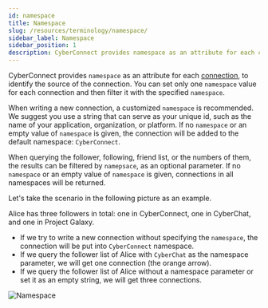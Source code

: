 ```yaml
---
id: namespace
title: Namespace
slug: /resources/terminology/namespace/
sidebar_label: Namespace
sidebar_position: 1
description: CyberConnect provides namespace as an attribute for each connection, to identify the source of the connection.
---
```


CyberConnect provides `namespace` as an attribute for each [connection](/concepts/connection/), to identify the source of the connection. You can set only one `namespace` value for each connection and then filter it with the specified `namespace`.   

When writing a new connection, a customized `namespace` is recommended. We suggest you use a string that can serve as your unique id, such as the name of your application, organization, or platform. If no `namespace` or an empty value of `namespace` is given, the connection will be added to the default namespace: `CyberConnect`.

When querying the follower, following, friend list, or the numbers of them, the results can be filtered by `namepsace`, as an optional parameter. If no `namespace` or an empty value of `namespace` is given, connections in all namespaces will be returned. 

Let's take the scenario in the following picture as an example.

Alice has three followers in total: one in CyberConnect, one in CyberChat, and one in Project Galaxy.

- If we try to write a new connection without specifying the `namespace`,  the connection will be put into `CyberConnect` namespace.
- If we query the follower list of Alice with `CyberChat` as the namespace parameter, we will get one connection (the orange arrow).
- If we query the follower list of Alice without a namespace parameter or set it as an empty string, we will get three connections.

![Namespace](/img/v0.2.0/resources/namespace.png)
